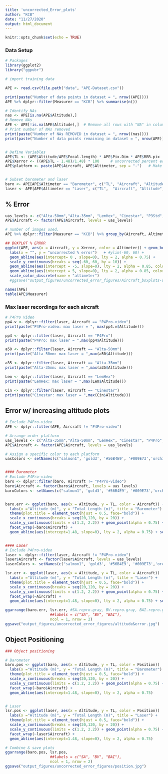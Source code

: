 ```yaml
---
title: 'uncorrected_Error_plots'
author: "KCB"
date: "11/27/2020"
output: html_document
---
```


```r
knitr::opts_chunk$set(echo = TRUE)
```




### Data Setup 
```r
# Packages
library(ggplot2)
library("ggpubr")
```

```r
# import training data

APE <- read.csv(file.path("data", "APE-Dataset.csv"))

print(paste("Number of data points in dataset = ", nrow((APE))))
APE %>% dplyr::filter(Measurer == "KCB") %>% summarise(n())

# Identify NAs
nas <- APE[is.na(APE$Altitude),] 
# Remove NAs
APE <- APE[!is.na(APE$Altitude),]  # Remove all rows with "NA" in column "Altitude"
# Print number of NAs removed
print(paste("Number of NAs REMOVED in dataset = ", nrow((nas))))
print(paste("Number of data points remaining in dataset = ", nrow(APE)))


# Define Variables
APE$TL <- (APE$Altitude/APE$Focal.length) * APE$Pix.Dim * APE$RRR.pix  # Total Length (m)
APE$Xerror <- ((APE$TL - 1.48)/1.48) * 100     # uncorrected percent error
APE$platform <- paste(APE$Aircraft, APE$Altimeter, sep = "-")   # Make new column as "aircraft-altimeter"


# Subset barometer and laser 
baro <- APE[APE$Altimeter == "Barometer", c("TL", "Aircraft", "Altitude", "Altimeter", "Position","Xerror")]
laser <- APE[APE$Altimeter == "Laser", c("TL",  "Aircraft", "Altitude", "Altimeter", "Position", "Xerror")]

```

  
## % Error
```r

uas_levels <- c("Alta-50mm","Alta-35mm", "LemHex", "Cinestar", "P3Std", "P4Pro", "P4Pro-video")
APE$Aircraft <- factor(APE$Aircraft, levels = uas_levels)

# number of images used.
APE %>% dplyr::filter(Measurer == "KCB") %>% group_by(Aircraft, Altimeter) %>% summarise(n())

## BOXPLOT % ERROR
ggplot(APE, aes(x = Aircraft, y = Xerror, color = Altimeter)) + geom_boxplot() + 
  labs(x = "", y = "uncorrected % error")   + #ylim(-60, 60) + 
  geom_abline(aes(intercept= 0 , slope=0), lty = 2, alpha = 0.75) +
  scale_y_continuous(breaks = seq(-60, 60, by = 10)) +
  geom_abline(aes(intercept = -5, slope=0), lty = 2, alpha = 0.85, color = "grey") + 
  geom_abline(aes(intercept = 5, slope=0), lty = 2, alpha = 0.85, color = "grey") + 
  scale_color_discrete(name = "altimeter")
  #ggsave("output_figures/uncorrected_error_figures/Aircraft_boxplots-uncError.jpg", width = 7, height = 5)

names(APE)
table(APE$Measurer)
```



### Max laser recordings for each aircraft
```r
# P4Pro Video
pp4.v <- dplyr::filter(laser, Aircraft == "P4Pro-video")
print(paste("P4Pro-video: max laser = ", max(pp4.v$Altitude)))

pp4 <- dplyr::filter(laser, Aircraft == "P4Pro")
print(paste("P4Pro: max laser = ",max(pp4$Altitude)))

a50 <- dplyr::filter(laser, Aircraft == "Alta-50mm")
print(paste("Alta-50mm: max laser = ",max(a50$Altitude)))

a35 <- dplyr::filter(laser, Aircraft == "Alta-35mm")
print(paste("Alta-35mm: max laser = ",max(a35$Altitude)))

Lem <- dplyr::filter(laser, Aircraft == "LemHex")
print(paste("LemHex: max laser = ",max(Lem$Altitude)))

Cin <- dplyr::filter(laser, Aircraft == "Cinestar")
print(paste("Cinestar: max laser = ",max(Cin$Altitude)))

```


## Error w/ increasing altitude plots
```r

# Exclude P4Pro-video
APE <- dplyr::filter(APE, Aircraft != "P4Pro-video")

# Arrange order platform
uas_levels <- c("Alta-35mm","Alta-50mm", "LemHex", "Cinestar", "P4Pro", "P3Std")
APE$Aircraft <- factor(APE$Aircraft, levels = uas_levels)

# Assign a specific color to each platform
uasColors <- setNames(c("salmon1", 'gold3', '#56B4E9', '#009E73','orchid1', '#0072B2'), levels(APE$Aircraft))


#### Barometer
# Exclude P4Pro-video
baro <- dplyr::filter(baro, Aircraft != "P4Pro-video")
baro$Aircraft <- factor(baro$Aircraft, levels = uas_levels)
baroColors <- setNames(c("salmon1", 'gold3', '#56B4E9', '#009E73','orchid1', '#0072B2'), levels(baro$Aircraft))


baro.err <- ggplot(baro, aes(x = Altitude, y = TL, color = Aircraft)) + 
  labs(x ="Altitude (m)", y = "Total Length (m)", title = "Barometer") + 
  theme(plot.title = element_text(hjust = 0.5, face="bold")) + 
  scale_x_continuous(breaks = seq(20,120, by = 20)) + 
  scale_y_continuous(limits = c(1.2, 2.2)) + geom_point(alpha = 0.75) +  #geom_smooth(method='lm') + 
  facet_wrap(~baro$Aircraft) +  
  geom_abline(aes(intercept=1.48, slope=0), lty = 2, alpha = 0.75) + scale_color_manual(values = baroColors, name = "UAS") + theme(legend.position = "none")


#### Laser
# Exclude P4Pro-video
laser <- dplyr::filter(laser, Aircraft != "P4Pro-video")
laser$Aircraft <- factor(laser$Aircraft, levels = uas_levels)
laserColors <- setNames(c("salmon1", 'gold3', '#56B4E9', '#009E73','orchid1', '#0072B2'), levels(laser$Aircraft))

lsr.err <- ggplot(laser, aes(x = Altitude, y = TL, color = Aircraft))  + 
  labs(x ="Altitude (m)", y = "Total Length (m)", title = "Laser") + 
  theme(plot.title = element_text(hjust = 0.5, face="bold")) + 
  scale_x_continuous(breaks = seq(20,120, by = 20)) + 
  scale_y_continuous(limits = c(1.2, 2.2)) + geom_point(alpha = 0.75) +  #geom_smooth(method='lm') + 
  facet_wrap(~Aircraft) +  
  geom_abline(aes(intercept=1.48, slope=0), lty = 2, alpha = 0.75) + scale_color_manual(values = laserColors, name = "UAS") + theme(legend.position = "none")

ggarrange(baro.err, lsr.err, #SA.repro.gray, BV.repro.gray, BAI.repro.gray, 
                    ##labels = c("SA", "BV", "BAI"),
                    ncol = 1, nrow = 2)
ggsave("output_figures/uncorrected_error_figures/altitude&error.jpg")
```



## Object Positioning
```r

### Object positioning

# Barometer
baro.pos <- ggplot(baro, aes(x = Altitude, y = TL, color = Position))  + 
  labs(x ="Altitude (m)", y = "Total Length (m)", title = "Barometer") + 
  theme(plot.title = element_text(hjust = 0.5, face="bold")) + 
  scale_x_continuous(breaks = seq(20,120, by = 20)) + 
  scale_y_continuous(limits = c(1.2, 2.2)) + geom_point(alpha = 0.75) + 
  facet_wrap(~baro$Aircraft) +  
  geom_abline(aes(intercept=1.48, slope=0), lty = 2, alpha = 0.75) 


# Laser
lsr.pos <- ggplot(laser, aes(x = Altitude, y = TL, color = Position))  + 
  labs(x ="Altitude (m)", y = "Total Length (m)", title = "Laser") + 
  theme(plot.title = element_text(hjust = 0.5, face="bold")) + 
  scale_x_continuous(breaks = seq(20,120, by = 20)) + 
  scale_y_continuous(limits = c(1.2, 2.2)) + geom_point(alpha = 0.75) + 
  facet_wrap(~laser$Aircraft) +  
  geom_abline(aes(intercept=1.48, slope=0), lty = 2, alpha = 0.75) 

# Combine & save plots
ggarrange(baro.pos, lsr.pos, 
                    ##labels = c("SA", "BV", "BAI"),
                    ncol = 1, nrow = 2)
ggsave("output_figures/uncorrected_error_figures/position.jpg")

```



    